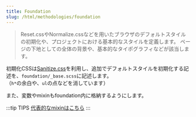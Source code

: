 ```yaml
---
title: Foundation
slug: /html/methodologies/foundation
---
```


> Reset.cssやNormalize.cssなどを用いたブラウザのデフォルトスタイルの初期化や、プロジェクトにおける基本的なスタイルを定義します。 ページの下地としての全体の背景や、基本的なタイポグラフィなどが該当します。

初期化CSSは[Sanitize.css](https://csstools.github.io/sanitize.css/)を利用し、追加でデフォルトスタイルを初期化する記述を、`foundation/_base.scss`に記述します。  
（`h*`の余白や、`ul`の点などを消しています）

また、変数やmixinもfoundation内に格納するようにします。

:::tip TIPS
[代表的なmixinはこちら](/docs/html/methodologies/foundation/mixin)
:::